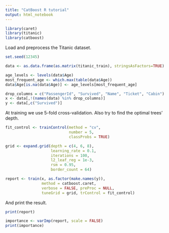 ```yaml
---
title: "CatBoost R tutorial"
output: html_notebook
---
```


```r
library(caret)
library(titanic)
library(catboost)
```
Load and preprocess the Titanic dataset.
```r
set.seed(12345)

data <- as.data.frame(as.matrix(titanic_train), stringsAsFactors=TRUE)

age_levels <- levels(data$Age)
most_frequent_age <- which.max(table(data$Age))
data$Age[is.na(data$Age)] <- age_levels[most_frequent_age]

drop_columns = c("PassengerId", "Survived", "Name", "Ticket", "Cabin")
x <- data[,!(names(data) %in% drop_columns)]
y <- data[,c("Survived")]
```
At training we use 5-fold cross-validation. Also try to find the optimal trees' depth.
```r
fit_control <- trainControl(method = "cv",
                            number = 5,
                            classProbs = TRUE)

grid <- expand.grid(depth = c(4, 6, 8),
                    learning_rate = 0.1,
                    iterations = 100,
                    l2_leaf_reg = 1e-3,
                    rsm = 0.95,
                    border_count = 64)

report <- train(x, as.factor(make.names(y)),
                method = catboost.caret,
                verbose = FALSE, preProc = NULL,
                tuneGrid = grid, trControl = fit_control)
```
And print the result.
```r
print(report)

importance <- varImp(report, scale = FALSE)
print(importance)
```
